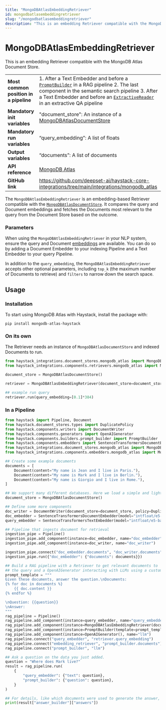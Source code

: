 ```yaml
---
title: "MongoDBAtlasEmbeddingRetriever"
id: mongodbatlasembeddingretriever
slug: "/mongodbatlasembeddingretriever"
description: "This is an embedding Retriever compatible with the MongoDB Atlas Document Store."
---
```


# MongoDBAtlasEmbeddingRetriever

This is an embedding Retriever compatible with the MongoDB Atlas Document Store.

|                                        |                                                                                                                                                                                                                                                                           |
| :------------------------------------- | :------------------------------------------------------------------------------------------------------------------------------------------------------------------------------------------------------------------------------------------------------------------------ |
| **Most common position in a pipeline** | 1. After a Text Embedder and before a [`PromptBuilder`](/docs/promptbuilder)   in a RAG pipeline 2. The last component in the semantic search pipeline 3. After a Text Embedder and before an [`ExtractiveReader`](/docs/extractivereader)   in an extractive QA pipeline |
| **Mandatory init variables**           | "document_store": An instance of a [MongoDBAtlasDocumentStore](../../document-stores/mongodbatlasdocumentstore.mdx)                                                                                                                                                                           |
| **Mandatory run variables**            | “query_embedding”: A list of floats                                                                                                                                                                                                                                       |
| **Output variables**                   | “documents”: A list of documents                                                                                                                                                                                                                                          |
| **API reference**                      | [MongoDB Atlas](/reference/integrations-mongodb-atlas)                                                                                                                                                                                                                           |
| **GitHub link**                        | https://github.com/deepset-ai/haystack-core-integrations/tree/main/integrations/mongodb_atlas                                                                                                                                                                           |

The `MongoDBAtlasEmbeddingRetriever` is an embedding-based Retriever compatible with the [`MongoDBAtlasDocumentStore`](../../document-stores/mongodbatlasdocumentstore.mdx). It compares the query and Document embeddings and fetches the Documents most relevant to the query from the Document Store based on the outcome.

### Parameters

When using the `MongoDBAtlasEmbeddingRetriever` in your NLP system, ensure the query and Document [embeddings](../embedders.mdx) are available. You can do so by adding a Document Embedder to your indexing Pipeline and a Text Embedder to your query Pipeline.

In addition to the `query_embedding`, the `MongoDBAtlasEmbeddingRetriever` accepts other optional parameters, including `top_k` (the maximum number of Documents to retrieve) and `filters` to narrow down the search space.

## Usage

### Installation

To start using MongoDB Atlas with Haystack, install the package with:

```shell
pip install mongodb-atlas-haystack
```

### On its own

The Retriever needs an instance of `MongoDBAtlasDocumentStore` and indexed Documents to run.

```python
from haystack_integrations.document_stores.mongodb_atlas import MongoDBAtlasDocumentStore
from haystack_integrations.components.retrievers.mongodb_atlas import MongoDBAtlasEmbeddingRetriever

document_store = MongoDBAtlasDocumentStore()

retriever = MongoDBAtlasEmbeddingRetriever(document_store=document_store)

## example run query
retriever.run(query_embedding=[0.1]*384)
```

### In a Pipeline

```python
from haystack import Pipeline, Document
from haystack.document_stores.types import DuplicatePolicy
from haystack.components.writers import DocumentWriter
from haystack.components.generators import OpenAIGenerator
from haystack.components.builders.prompt_builder import PromptBuilder
from haystack.components.embedders import SentenceTransformersDocumentEmbedder, SentenceTransformersTextEmbedder
from haystack_integrations.document_stores.mongodb_atlas import MongoDBAtlasDocumentStore
from haystack_integrations.components.embedders.mongodb_atlas import MongoDBAtlasEmbeddingRetriever

## Create some example documents
documents = [
    Document(content="My name is Jean and I live in Paris."),
    Document(content="My name is Mark and I live in Berlin."),
    Document(content="My name is Giorgio and I live in Rome."),
]

## We support many different databases. Here we load a simple and lightweight in-memory document store.
document_store = MongoDBAtlasDocumentStore()

## Define some more components
doc_writer = DocumentWriter(document_store=document_store, policy=DuplicatePolicy.SKIP)
doc_embedder = SentenceTransformersDocumentEmbedder(model="intfloat/e5-base-v2")
query_embedder = SentenceTransformersTextEmbedder(model="intfloat/e5-base-v2")

## Pipeline that ingests document for retrieval
ingestion_pipe = Pipeline()
ingestion_pipe.add_component(instance=doc_embedder, name="doc_embedder")
ingestion_pipe.add_component(instance=doc_writer, name="doc_writer")

ingestion_pipe.connect("doc_embedder.documents", "doc_writer.documents")
ingestion_pipe.run({"doc_embedder": {"documents": documents}})

## Build a RAG pipeline with a Retriever to get relevant documents to
## the query and a OpenAIGenerator interacting with LLMs using a custom prompt.
prompt_template = """
Given these documents, answer the question.\nDocuments:
{% for doc in documents %}
    {{ doc.content }}
{% endfor %}

\nQuestion: {{question}}
\nAnswer:
"""
rag_pipeline = Pipeline()
rag_pipeline.add_component(instance=query_embedder, name="query_embedder")
rag_pipeline.add_component(instance=MongoDBAtlasEmbeddingRetriever(document_store=document_store), name="retriever")
rag_pipeline.add_component(instance=PromptBuilder(template=prompt_template), name="prompt_builder")
rag_pipeline.add_component(instance=OpenAIGenerator(), name="llm")
rag_pipeline.connect("query_embedder", "retriever.query_embedding")
rag_pipeline.connect("embedding_retriever", "prompt_builder.documents")
rag_pipeline.connect("prompt_builder", "llm")

## Ask a question on the data you just added.
question = "Where does Mark live?"
result = rag_pipeline.run(
    {
        "query_embedder": {"text": question},
        "prompt_builder": {"question": question},
    }
)

## For details, like which documents were used to generate the answer, look into the GeneratedAnswer object
print(result["answer_builder"]["answers"])
```
